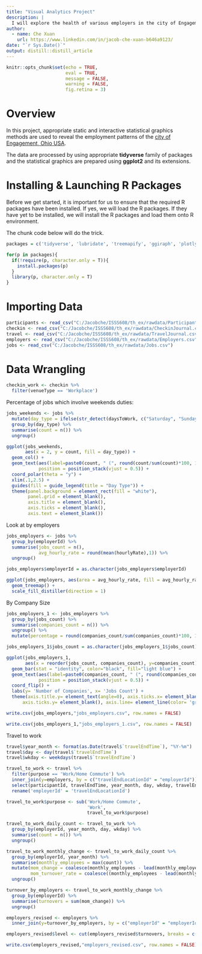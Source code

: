 ```yaml
---
title: "Visual Analytics Project"
description: |
  I will explore the health of various employers in the city of Engagement, Ohio USA.
author:
  - name: Che Xuan 
    url: https://www.linkedin.com/in/jacob-che-xuan-b646a9123/
date: "`r Sys.Date()`"
output: distill::distill_article
---
```


```r
knitr::opts_chunk$set(echo = TRUE, 
                      eval = TRUE,
                      message = FALSE,
                      warning = FALSE,
                      fig.retina = 3)
```

# Overview

In this project, appropriate static and interactive statistical graphics methods are used to reveal the employment patterns of the [city of Engagement, Ohio USA](https://vast-challenge.github.io/2022/).

The data are processed by using appropriate **tidyverse** family of packages and the statistical graphics are prepared using **ggplot2** and its extensions.


# Installing & Launching R Packages

Before we get started, it is important for us to ensure that the required R packages have been installed. If yes, we will load the R packages. If they have yet to be installed, we will install the R packages and load them onto R environment.

The chunk code below will do the trick.

```r
packages = c('tidyverse', 'lubridate', 'treemapify', 'ggiraph', 'plotly', 'DT', 'patchwork', 'gganimate', 'treemap', 'd3treeR')

for(p in packages){
  if(!require(p, character.only = T)){
    install.packages(p)
  }
  library(p, character.only = T)
}

```


# Importing Data

```r
participants <- read_csv("C:/Jacobche/ISSS608/th_ex/rawdata/Participants.csv")
checkin <- read_csv("C:/Jacobche/ISSS608/th_ex/rawdata/CheckinJournal.csv")
travel <- read_csv("C:/Jacobche/ISSS608/th_ex/rawdata/TravelJournal.csv")
employers <- read_csv("C:/Jacobche/ISSS608/th_ex/rawdata/Employers.csv")
jobs <- read_csv("C:/Jacobche/ISSS608/th_ex/rawdata/Jobs.csv")
```

# Data Wrangling

```r
checkin_work <- checkin %>%
  filter(venueType == 'Workplace')
```

Percentage of jobs which involve weekends duties:

```r
jobs_weekends <- jobs %>%
  mutate(day_type = ifelse(str_detect(daysToWork, c("Saturday", "Sunday")) == TRUE, "weekends", "weekdays")) %>%
  group_by(day_type) %>%
  summarise(count = n()) %>%
  ungroup()
```

```r
ggplot(jobs_weekends, 
       aes(x = 2, y = count, fill = day_type)) +
  geom_col() +
  geom_text(aes(label=paste0(count, " (", round(count/sum(count)*100, 1), "%)")),
            position = position_stack(vjust = 0.5)) +
  coord_polar(theta = "y") +
  xlim(.1,2.5) +
  guides(fill = guide_legend(title = "Day Type")) +
  theme(panel.background = element_rect(fill = "white"),
        panel.grid = element_blank(),
        axis.title = element_blank(),
        axis.ticks = element_blank(),
        axis.text = element_blank())
```

Look at by employers

```r
jobs_employers <- jobs %>%
  group_by(employerId) %>%
  summarise(jobs_count = n(),
            avg_hourly_rate = round(mean(hourlyRate),1)) %>%
  ungroup()
```

```r
jobs_employers$employerId = as.character(jobs_employers$employerId)
```


```r
ggplot(jobs_employers, aes(area = avg_hourly_rate, fill = avg_hourly_rate)) +
  geom_treemap() +
  scale_fill_distiller(direction = 1)
```

By Company Size

```r
jobs_employers_1 <- jobs_employers %>%
  group_by(jobs_count) %>%
  summarise(companies_count = n()) %>%
  ungroup() %>%
  mutate(percentage = round(companies_count/sum(companies_count)*100, 1))
```

```r
jobs_employers_1$jobs_count = as.character(jobs_employers_1$jobs_count)
```

```r
ggplot(jobs_employers_1, 
       aes(x = reorder(jobs_count, companies_count), y=companies_count)) +
  geom_bar(stat = "identity", color="black", fill="light blue") +
  geom_text(aes(label=paste0(companies_count, " (", round(companies_count/sum(companies_count)*100, 1), "%)")),
            position = position_stack(vjust = 0.5)) +
  coord_flip() +
  labs(y= 'Number of Companies', x= 'Jobs Count') +
  theme(axis.title.y= element_text(angle=0), axis.ticks.x= element_blank(), axis.text.x=element_blank(),
      axis.ticks.y= element_blank(), axis.line= element_line(color= 'grey'))
```


```r
write.csv(jobs_employers,"jobs_employers.csv", row.names = FALSE)
```

```r
write.csv(jobs_employers_1,"jobs_employers_1.csv", row.names = FALSE)
```


Travel to work

```r
travel$year_month <- format(as.Date(travel$`travelEndTime`), "%Y-%m")
travel$day <- day(travel$`travelEndTime`)
travel$wkday <- weekdays(travel$`travelEndTime`)
```

```r
travel_to_work <- travel %>%
  filter(purpose == 'Work/Home Commute') %>%
  inner_join(y=employers, by = c("travelEndLocationId" = "employerId")) %>%
  select(participantId, travelEndTime, year_month, day, wkday, travelEndLocationId, purpose, location, buildingId) %>%
  rename('employerId' = 'travelEndLocationId')
```

```r
travel_to_work$purpose <- sub('Work/Home Commute', 
                              'Work',
                              travel_to_work$purpose)
```

```r
travel_to_work_daily_count <- travel_to_work %>%
  group_by(employerId, year_month, day, wkday) %>%
  summarise(count = n()) %>%
  ungroup()
```

```r
travel_to_work_monthly_change <- travel_to_work_daily_count %>%
  group_by(employerId, year_month) %>%
  summarise(monthly_employees = max(count)) %>%
  mutate(mom_change = coalesce(monthly_employees - lead(monthly_employees),0),
         mom_turnover_rate = coalesce((monthly_employees - lead(monthly_employees))/monthly_employees,0)) %>%
  ungroup()
```

```r
turnover_by_employers <- travel_to_work_monthly_change %>%
  group_by(employerId) %>%
  summarise(turnovers = sum(mom_change)) %>%
  ungroup()
```

```r
employers_revised <- employers %>%
  inner_join(y=turnover_by_employers, by = c("employerId" = "employerId"))
```

```r
employers_revised$level <- cut(employers_revised$turnovers, breaks = c(-1,0,2,15), labels = c("Low Rate","Medium Rate","High Rate"))
```


```r
write.csv(employers_revised,"employers_revised.csv", row.names = FALSE)
```

















